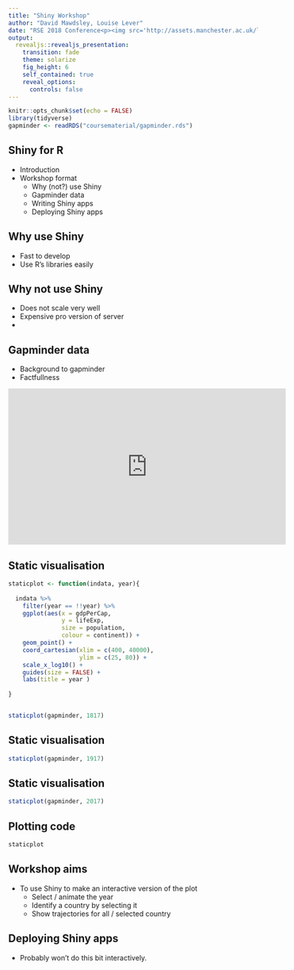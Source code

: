 ```yaml
---
title: "Shiny Workshop"
author: "David Mawdsley, Louise Lever"
date: "RSE 2018 Conference<p><img src='http://assets.manchester.ac.uk/logos/hi-res/TAB_UNI_MAIN_logo/White_backgrounds/TAB_col_white_background.png' style='border:0px solid black' width='50%'></p>"
output: 
  revealjs::revealjs_presentation:
    transition: fade
    theme: solarize
    fig_height: 6
    self_contained: true
    reveal_options:
      controls: false
---
```


```r
knitr::opts_chunk$set(echo = FALSE)
library(tidyverse)
gapminder <- readRDS("coursematerial/gapminder.rds")
```

## Shiny for R

- Introduction
- Workshop format
    - Why (not?) use Shiny
    - Gapminder data
    - Writing Shiny apps
    - Deploying Shiny apps
  
## Why use Shiny

- Fast to develop
- Use R's libraries easily

## Why not use Shiny

- Does not scale very well
- Expensive pro version of server
- 

## Gapminder data

- Background to gapminder
- Factfullness

<iframe width="560" height="315" src="http://www.youtube.com/embed/jbkSRLYSojo?start=75" frameborder="0" allowfullscreen></iframe>

## Static visualisation

```r

staticplot <- function(indata, year){
  
  indata %>% 
    filter(year == !!year) %>% 
    ggplot(aes(x = gdpPerCap,
               y = lifeExp,
               size = population,
               colour = continent)) +
    geom_point() +
    coord_cartesian(xlim = c(400, 40000),
                    ylim = c(25, 80)) +
    scale_x_log10() + 
    guides(size = FALSE) +
    labs(title = year )
  
}


staticplot(gapminder, 1817)  

```

## Static visualisation

```r
staticplot(gapminder, 1917)
```

## Static visualisation

```r
staticplot(gapminder, 2017)
```

## Plotting code

```r
staticplot
```

## Workshop aims

- To use Shiny to make an interactive version of the plot
  - Select / animate the year
  - Identify a country by selecting it
  - Show trajectories for all / selected country
  

## Deploying Shiny apps

- Probably won't do this bit interactively.
